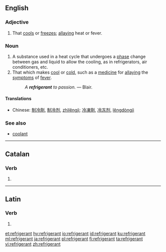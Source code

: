 ==English==

===Adjective===
{{en-adj}}

# That [[cool]]s or [[freeze]]s; [[allay]]ing heat or fever.
#: {{rfquotek|Francis Bacon}}

===Noun===
{{en-noun}}
{{wikipedia}}

# A substance used in a heat cycle that undergoes a [[phase]] change between gas and liquid to allow the cooling, as in refrigerators, air conditioners, etc.
# That which makes [[cool]] or [[cold]], such as a [[medicine]] for [[allay]]ing the [[symptom]]s of [[fever]].
#: ''A '''refrigerant''' to passion.'' &mdash; Blair.

====Translations====
{{trans-top|substance undergoing phase change}}
* Chinese: [[制冷劑]], [[制冷剂]], [[zhìlěngjì]]; [[冷凍劑]], [[冷冻剂]], [[lěngdòngjì]]
{{trans-mid}}
{{trans-bottom}}

===See also===
* [[coolant]]

----

==Catalan==

===Verb===
{{head|ca|verb form}}

# {{ca-verb form of|t=pres|m=ptc|refrigerar}}

----

==Latin==

===Verb===
{{la-verb-form|rēfrīgerant}}

# {{conjugation of|rēfrīgerō||3|p|pres|act|ind|lang=la}}

[[et:refrigerant]]
[[hy:refrigerant]]
[[io:refrigerant]]
[[id:refrigerant]]
[[ku:refrigerant]]
[[ml:refrigerant]]
[[ja:refrigerant]]
[[pl:refrigerant]]
[[fi:refrigerant]]
[[ta:refrigerant]]
[[vi:refrigerant]]
[[zh:refrigerant]]